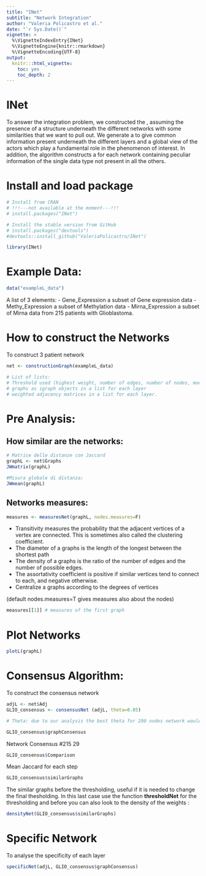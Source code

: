 ```yaml
---
title: "INet"
subtitle: "Network Integration"
author: "Valeria Policastro et al."
date: "`r Sys.Date()`"
vignette: >
  %\VignetteIndexEntry{INet}
  %\VignetteEngine{knitr::rmarkdown}
  %\VignetteEncoding{UTF-8}
output:
  knitr:::html_vignette:
    toc: yes
    toc_depth: 2
---
```



# INet

To answer the integration problem, we constructed the \texttt{INet Algorithm}, assuming the presence of a structure underneath the different networks with some similarities that we want to pull out. We generate a \texttt{Consensus Network} to give common information present underneath the different layers and a global view of the actors which play a fundamental role in the phenomenon of interest. In addition, the algorithm constructs a \texttt{Case Specific Network} for each network containing peculiar information of the single data type not present in all the others.


# Install and load package
```r
# Install from CRAN 
# !!!---not available at the moment---!!!
# install.packages("INet")

# Install the stable version from GitHub
# install.packages("devtools")
#devtools::install_github("ValeriaPolicastro/INet")

library(INet)
```

# Example Data:

```r
data("exampleL_data")
```

A list of 3 elements:
- Gene_Expression a subset of Gene expression data
- Methy_Expression a subset of Methylation data
- Mirna_Expression a subset of Mirna data 
from 215 patients with Glioblastoma.

# How to construct the Networks
To construct 3 patient network
```r
net <- constructionGraph(exampleL_data)

# List of lists:
# Threshold used (highest weight, number of edges, number of nodes, modularity with louvain method)
# graphs as igraph objects in a list for each layer
# weighted adjacency matrices in a list for each layer.


```

# Pre Analysis:
## How similar are the networks:
```r
# Matrice delle distanze con Jaccard
graphL <- net$Graphs
JWmatrix(graphL)

#Misura globale di distanza:
JWmean(graphL)

```

## Networks measures: 
```r
measures <- measuresNet(graphL, nodes.measures=F)
```
- Transitivity measures the probability that the adjacent vertices of a vertex are connected. This is sometimes also called the clustering coefficient.
- The diameter of a graphs is the length of the longest between the shortest path
- The density of a graphs is the ratio of the number of edges and the number of possible edges.
- The assortativity coefficient is positive if similar vertices tend to connect to each, and negative otherwise.
- Centralize a graphs according to the degrees of vertices

(default nodes.measures=T gives measures also about the nodes)
```r
measures[[1]] # measures of the first graph
```

# Plot Networks
```r
plotL(graphL)
```


# Consensus Algorithm:
To construct the consensus network
```r
adjL <- net$Adj
GLIO_consensus <- consensusNet (adjL, theta=0.05) 

# Theta: due to our analysis the best theta for 200 nodes network would be between 0.04 (best for 500 nodes) and 0.06 (best for 100 nodes) that is why we decided 0.05

GLIO_consensus$graphConsensus 

```

Network Consensus #215 29 

```r
GLIO_consensus$Comparison
```
Mean Jaccard for each step

```r
GLIO_consensus$similarGraphs
```
The similar graphs before the thresholding, useful if it is needed to change the final thesholding. In this last case use the function  **thresholdNet** for the thresholding and before you can also look to the density of the weights :
```r
densityNet(GLIO_consensus$similarGraphs)

```


# Specific Network

To analyse the specificity of each layer
```r
specificNet(adjL, GLIO_consensus$graphConsensus)
```

